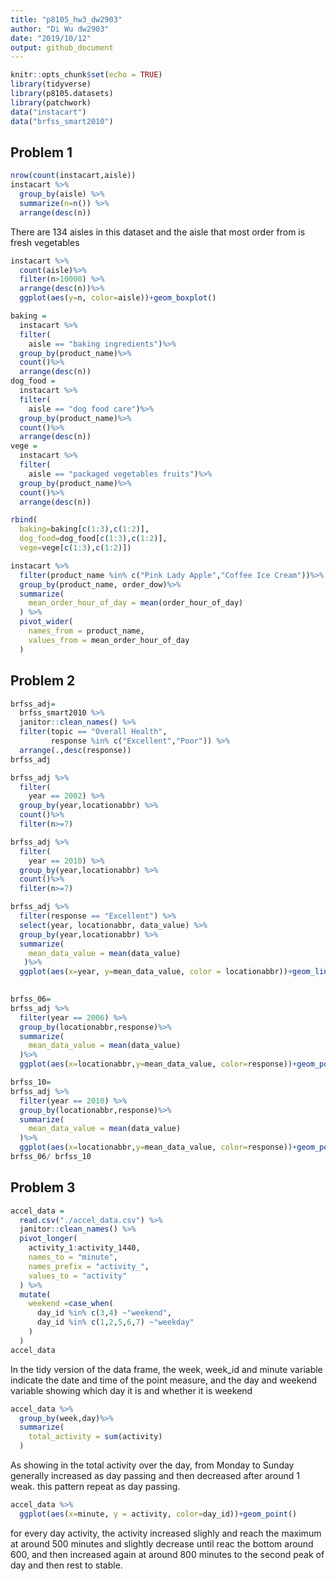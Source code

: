 ```yaml
---
title: "p8105_hw3_dw2903"
author: "Di Wu dw2903"
date: "2019/10/12"
output: github_document
---
```


```r
knitr::opts_chunk$set(echo = TRUE)
library(tidyverse)
library(p8105.datasets)
library(patchwork)
data("instacart")
data("brfss_smart2010")
```

## Problem 1
```r
nrow(count(instacart,aisle))
instacart %>%
  group_by(aisle) %>%
  summarize(n=n()) %>%
  arrange(desc(n))
```

There are 134 aisles in this dataset and the aisle that most order from is fresh vegetables

```r
instacart %>% 
  count(aisle)%>%
  filter(n>10000) %>%
  arrange(desc(n))%>%
  ggplot(aes(y=n, color=aisle))+geom_boxplot()
```


```r
baking = 
  instacart %>%
  filter(
    aisle == "baking ingredients")%>%
  group_by(product_name)%>%
  count()%>%
  arrange(desc(n))
dog_food = 
  instacart %>%
  filter(
    aisle == "dog food care")%>%
  group_by(product_name)%>%
  count()%>%
  arrange(desc(n))
vege = 
  instacart %>%
  filter(
    aisle == "packaged vegetables fruits")%>%
  group_by(product_name)%>%
  count()%>%
  arrange(desc(n))

```

```r
rbind(
  baking=baking[c(1:3),c(1:2)],
  dog_food=dog_food[c(1:3),c(1:2)],
  vege=vege[c(1:3),c(1:2)])
```

```r
instacart %>%
  filter(product_name %in% c("Pink Lady Apple","Coffee Ice Cream"))%>%
  group_by(product_name, order_dow)%>%
  summarize(
    mean_order_hour_of_day = mean(order_hour_of_day)
  ) %>% 
  pivot_wider(
    names_from = product_name,
    values_from = mean_order_hour_of_day
  )
```

## Problem 2
```r
brfss_adj=
  brfss_smart2010 %>%
  janitor::clean_names() %>%
  filter(topic == "Overall Health",
         response %in% c("Excellent","Poor")) %>%
  arrange(.,desc(response))
brfss_adj
```


```r
brfss_adj %>%
  filter(
    year == 2002) %>%
  group_by(year,locationabbr) %>%
  count()%>%
  filter(n>=7)
```

```r
brfss_adj %>%
  filter(
    year == 2010) %>%
  group_by(year,locationabbr) %>%
  count()%>%
  filter(n>=7)
```


```r
brfss_adj %>%
  filter(response == "Excellent") %>%
  select(year, locationabbr, data_value) %>%
  group_by(year,locationabbr) %>%
  summarize(
    mean_data_value = mean(data_value)
   )%>%
  ggplot(aes(x=year, y=mean_data_value, color = locationabbr))+geom_line()
  
```

```r
brfss_06=
brfss_adj %>%
  filter(year == 2006) %>%
  group_by(locationabbr,response)%>%
  summarize(
    mean_data_value = mean(data_value)
  )%>%
  ggplot(aes(x=locationabbr,y=mean_data_value, color=response))+geom_point()

brfss_10=
brfss_adj %>%
  filter(year == 2010) %>%
  group_by(locationabbr,response)%>%
  summarize(
    mean_data_value = mean(data_value)
  )%>%
  ggplot(aes(x=locationabbr,y=mean_data_value, color=response))+geom_point()
brfss_06/ brfss_10
```
## Problem 3

```r
accel_data = 
  read.csv("./accel_data.csv") %>%
  janitor::clean_names() %>% 
  pivot_longer(
    activity_1:activity_1440,
    names_to = "minute",
    names_prefix = "activity_",
    values_to = "activity"
  ) %>%
  mutate(
    weekend =case_when(
      day_id %in% c(3,4) ~"weekend",
      day_id %in% c(1,2,5,6,7) ~"weekday"
    )
  )
accel_data
```
In the tidy version of the data frame, the week, week_id and minute variable indicate the date and time of the point measure, and the day and weekend variable showing which day it is and whether it is weekend


```r
accel_data %>%
  group_by(week,day)%>%
  summarize(
    total_activity = sum(activity)
  ) 
```
As showing in the total activity over the day, from Monday to Sunday generally increased as day passing and then decreased after around 1 weak. this pattern repeat as day passing.


```r
accel_data %>%
  ggplot(aes(x=minute, y = activity, color=day_id))+geom_point()
```


for every day activity, the activity increased slighly and reach the maximum at around 500 minutes and slightly decrease until reac the bottom around 600, and then increased again at around 800 minutes to the second peak of day and then rest to stable.






































































